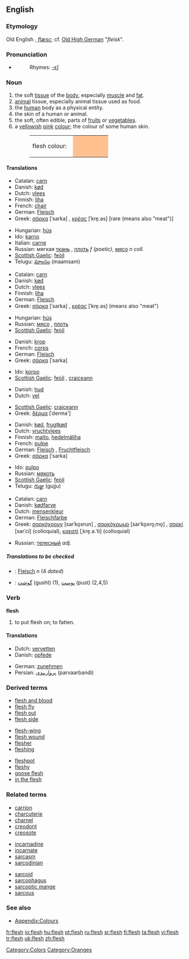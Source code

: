 {{wikipedia}}
==English==

===Etymology===
Old English ''{{Latinx|flǣsc}}'', ''[[flæsc]]''; cf. [[Old_High_German|Old High German]] "''fleisk''".

===Pronunciation===
*{{audio|en-us-flesh.ogg|Audio (US)}}
*:Rhymes: [[Rhymes:English:-ɛʃ|-ɛʃ]]

===Noun===
{{en-noun|-}}

# the soft [[tissue]] of the [[body]], especially [[muscle]] and [[fat]].
# [[animal]] tissue, especially animal tissue used as food.
# the [[human]] body as a physical entity.
# the skin of a human or animal.
# the soft, often edible, parts of [[fruit]]s or [[vegetable]]s.
# a [[yellow]]ish [[pink]] [[colour]]; the colour of some human skin.
#:<table><tr><td>flesh colour: &nbsp;</td><td bgcolor="#FFC090" width="80">&nbsp; </td></tr></table>

====Translations====
{{trans-top|body tissue}}
*Catalan: [[carn]] {{f}}
*Danish: [[kød]]
*Dutch: [[vlees]] {{n}}
*Finnish: [[liha]]
*French: [[chair]]
*German: [[Fleisch]] {{n}}
*Greek: [[σάρκα]] [ˈsarka] {{f}}, [[κρέας]] [ˈkre̞.as] {{n}} [rare (means also "meat")]
{{trans-mid}}
*Hungarian: [[hús]]
*Ido: [[karno]]
*Italian: [[carne]]
*Russian: мягкая [[ткань]] {{f}}, [[плоть]] ''f (poetic)'', [[мясо]] ''n coll.''
*[[Scottish Gaelic]]: [[feòil]] {{f}}
*Telugu: [[మాంసం]] (maamsam)
{{trans-bottom}}

{{trans-top|animal tissue}}
*Catalan: [[carn]] {{f}}
*Danish: [[kød]]
*Dutch: [[vlees]] {{n}}
*Finnish: [[liha]]
*German: [[Fleisch]] {{n}}
*Greek: [[σάρκα]] [ˈsarka] {{f}}, [[κρέας]] [ˈkre̞.as] {{n}} (means also "meat")
{{trans-mid}}
*Hungarian: [[hús]]
*Russian: [[мясо]] {{n}}, [[плоть]] {{f}}
*[[Scottish Gaelic]]: [[feòil]] {{f}}
{{trans-bottom}}

{{trans-top|human body enity}}
*Danish: [[krop]]
*French: [[corps]]
*German: [[Fleisch]] {{n}}
*Greek: [[σάρκα]] [ˈsarka] {{f}}
{{trans-mid}}
*Ido: [[korpo]]
*[[Scottish Gaelic]]: [[feòil]] {{f}}, [[craiceann]] {{m}}
{{trans-bottom}}

{{trans-top|skin}}
*Danish: [[hud]]
*Dutch: [[vel]] {{n}}
{{trans-mid}}
*[[Scottish Gaelic]]: [[craiceann]] {{m}}
*Greek: [[δέρμα]] [ˈderma'] {{n}}
{{trans-bottom}}

{{trans-top|edible part of fruit/vegetable}}
*Danish: [[kød]], [[frugtkød]]
*Dutch: [[vruchtvlees]] {{n}}
*Finnish: [[malto]], [[hedelmäliha]]
*French: [[pulpe]]
*German: [[Fleisch]] {{n}}, [[Fruchtfleisch]] {{n}}
*Greek: [[σάρκα]] [ˈsarka] {{f}}
{{trans-mid}}
*Ido: [[pulpo]]
*Russian: [[мякоть]] {{f}}
*[[Scottish Gaelic]]: [[feòil]] {{f}}
*Telugu: [[గుజ్జు]] (gujju)
{{trans-bottom}}

{{trans-top|colour}}
*Catalan: [[carn]] {{f}}
*Danish: [[kødfarve]]
*Dutch: [[mensenkleur]] {{f}}
*German: [[Fleischfarbe]] {{f}}
*Greek: [[σαρκόχρουν]] [sarˈko̞xrun] {{n}}, [[σαρκόχρωμο]] [sarˈko̞xro̞ˌmo̞] {{n}}, [[σαρκί]] [sarˈci] {{n}} (colloquial), [[κρεατί]] [ˌkre̞.a.ˈti] {{n}} (colloquial)
{{trans-mid}}
*Russian: [[телесный]] ''adj.''
{{trans-bottom}}

=====Translations to be checked=====
{{checktrans}}
<!--Remove this section once all of the translations below have been moved into the tables above.-->
*{{ttbc|German}}: [[Fleisch]] ''n'' (4 ''dated'')
*{{ttbc|Persian}}: [[گوشت]] (gusht) (1), [[پوست]] (pust) (2,4,5)

===Verb===
'''flesh'''

# to put flesh on; to fatten.

====Translations====
{{trans-top|to put flesh on}}
*Dutch: [[vervetten]]
*Danish: [[opfede]]
{{trans-mid}}
*German: [[zunehmen]]
*Persian: [[پرواربندی]] (parvaarbandi)
{{trans-bottom}}

===Derived terms===
{{top3}}
*[[flesh and blood]]
*[[flesh fly]]
*[[flesh out]]
*[[flesh side]]
{{mid3}}
*[[flesh-wing]]
*[[flesh wound]]
*[[flesher]]
*[[fleshing]]
{{mid3}}
*[[fleshpot]]
*[[fleshy]]
*[[goose flesh]]
*[[in the flesh]]
{{bottom}}

===Related terms===
{{top3}}
*[[carrion]]
*[[charcuterie]]
*[[charnel]]
*[[creodont]]
*[[creosote]]
{{mid3}}
*[[incarnadine]]
*[[incarnate]]
*[[sarcasm]]
*[[sarcodinian]]
{{mid3}}
*[[sarcoid]]
*[[sarcophagus]]
*[[sarcoptic mange]]
*[[sarcous]]
{{bottom}}

===See also===
*[[Wiktionary_Appendix:Colours|Appendix:Colours]]

[[Category:Colors]]
[[Category:Oranges]]

[[fr:flesh]]
[[io:flesh]]
[[hu:flesh]]
[[pt:flesh]]
[[ru:flesh]]
[[sr:flesh]]
[[fi:flesh]]
[[ta:flesh]]
[[vi:flesh]]
[[tr:flesh]]
[[uk:flesh]]
[[zh:flesh]]